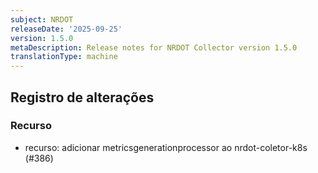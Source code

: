 ```yaml
---
subject: NRDOT
releaseDate: '2025-09-25'
version: 1.5.0
metaDescription: Release notes for NRDOT Collector version 1.5.0
translationType: machine
---
```


## Registro de alterações

### Recurso

* recurso: adicionar metricsgenerationprocessor ao nrdot-coletor-k8s (#386)